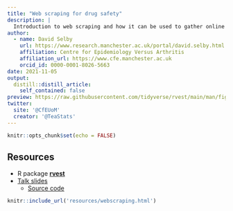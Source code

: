 ```yaml
---
title: "Web scraping for drug safety"
description: |
  Introduction to web scraping and how it can be used to gather online data for research.
author:
  - name: David Selby
    url: https://www.research.manchester.ac.uk/portal/david.selby.html
    affiliation: Centre for Epidemiology Versus Arthritis
    affiliation_url: https://www.cfe.manchester.ac.uk
    orcid_id: 0000-0001-8026-5663
date: 2021-11-05
output:
  distill::distill_article:
    self_contained: false
preview: https://raw.githubusercontent.com/tidyverse/rvest/main/man/figures/logo.png
twitter:
  site: '@CfEUoM'
  creator: '@TeaStats'
---
```



```r
knitr::opts_chunk$set(echo = FALSE)
```

## Resources

- R package [**rvest**](https://rvest.tidyverse.org/index.html)
- [Talk slides](resources/webscraping.pdf) <i class="fas fa-file-pdf" title="PDF"></i>
    - [Source code](resources/webscraping.Rmd) <i class="fab fa-r-project" title=".Rmd"></i>

```r
knitr::include_url('resources/webscraping.html')
```
